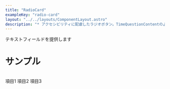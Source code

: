 ```yaml
---
title: "RadioCard"
exampleKey: "radio-card"
layout: "../../layouts/ComponentLayout.astro"
description: "* アクセシビリティに配慮したラジオボタン。TimeQuestionContentのような、選択した後自動で遷移しないタイプのラジオボタン（選択してもなにもおきないボタン）に使用する。"
---
```



テキストフィールドを提供します

# サンプル

```jsx

```

<RadioCard client:only="react" value="foo" name="radio" id="foo">
  項目1
</RadioCard>
<RadioCard client:only="react" value="bar" name="radio" id="bar">
  項目2
</RadioCard>
<RadioCard
  client:only="react"
  value="fuga"
  name="radio"
  hasMarginBottom={false}
  id="fuga"
>
  項目3
</RadioCard>
